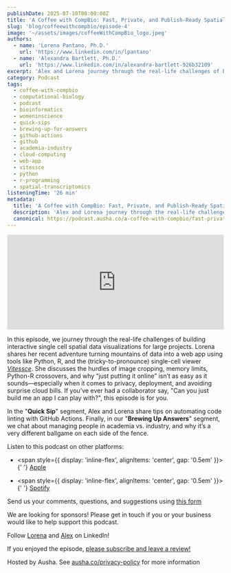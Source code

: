 ```yaml
---
publishDate: 2025-07-10T00:00:00Z
title: 'A Coffee with CompBio: Fast, Private, and Publish-Ready Spatial Transcriptomics App (Without Losing Your Mind)'
slug: 'blog/coffeewithcompbio/episode-4'
image: '~/assets/images/coffeeWithCompBio_logo.jpeg'
authors:
  - name: 'Lorena Pantano, Ph.D.'
    url: 'https://www.linkedin.com/in/lpantano'
  - name: 'Alexandra Bartlett, Ph.D.'
    url: 'https://www.linkedin.com/in/alexandra-bartlett-926b32109'
excerpt: 'Alex and Lorena journey through the real-life challenges of building interactive single cell spatial data visualizations for large projects.'
category: Podcast
tags:
  - coffee-with-compbio
  - computational-biology
  - podcast
  - bioinformatics
  - womeninscience
  - quick-sips
  - brewing-up-for-answers
  - github-actions
  - github
  - academia-industry
  - cloud-computing
  - web-app
  - vitessce
  - python
  - r-programming
  - spatial-transcriptomics
listeningTime: '26 min'
metadata:
  title: 'A Coffee with CompBio: Fast, Private, and Publish-Ready Spatial Transcriptomics App (Without Losing Your Mind)'
  description: 'Alex and Lorena journey through the real-life challenges of building interactive single cell spatial data visualizations for large projects.'
  canonical: https://podcast.ausha.co/a-coffee-with-compbio/fast-private-and-publish-ready-spatial-transcriptomics-app-without-losing-your-mind
---
```



<iframe
  name="Ausha Podcast Player"
  frameborder="0"
  loading="lazy"
  id="ausha-lG8A"
  height="220"
  style="border: none; width:100%; height:220px"
  src="https://player.ausha.co/?podcastId=reGGWuRj47pL&playlist=false&color=%23751cbf&v=3&playerId=ausha-lG8A"
></iframe>
<script src="https://player.ausha.co/ausha-player.js"></script>

In this episode, we journey through the real-life challenges of building interactive single cell spatial data visualizations for large projects. Lorena shares her recent adventure turning mountains of data into a web app using tools like Python, R, and the (tricky-to-pronounce) single-cell viewer [_Vitessce_](https://vitessce.io/). She discusses the hurdles of image cropping, memory limits, Python-R crossovers, and why “just putting it online” isn’t as easy as it sounds—especially when it comes to privacy, deployment, and avoiding surprise cloud bills. If you’ve ever had a collaborator say, "Can you just build me an app I can play with?", this episode is for you.

In the "**Quick Sip**" segment, Alex and Lorena share tips on automating code linting with GitHub Actions. Finally, in our "**Brewing Up Answers**" segment, we chat about managing people in academia vs. industry, and why it’s a very different ballgame on each side of the fence.

Listen to this podcast on other platforms:

- <span style={{ display: 'inline-flex', alignItems: 'center', gap: '0.5em' }}>
    <FaApple size={32} className="text-black dark:text-white" />{' '}
    <a href="https://podcasts.apple.com/us/podcast/fast-private-and-publish-ready-spatial/id1817024741?i=1000716612827">
      Apple
    </a>
  </span>

- <span style={{ display: 'inline-flex', alignItems: 'center', gap: '0.5em' }}>
    <FaSpotify size={32} color="#1DB954" />{' '}
    <a href="https://open.spotify.com/episode/3b0KdhZJr4mhnPGixu1Fkm?si=2HeKdAU5T5qWbPgO0Fur4A">Spotify</a>
  </span>

Send us your comments, questions, and suggestions using [this form](https://lnkd.in/eJ-hChm3)

We are looking for sponsors! Please get in touch if you or your business would like to help support this podcast.

Follow [Lorena](https://www.linkedin.com/in/lpantano) and [Alex](https://www.linkedin.com/in/alexandra-bartlett-926b32109) on LinkedIn!

If you enjoyed the episode, [please subscribe and leave a review!](https://lnkd.in/eXQ-HpUV)

Hosted by Ausha. See [ausha.co/privacy-policy](https://ausha.co/privacy-policy) for more information
